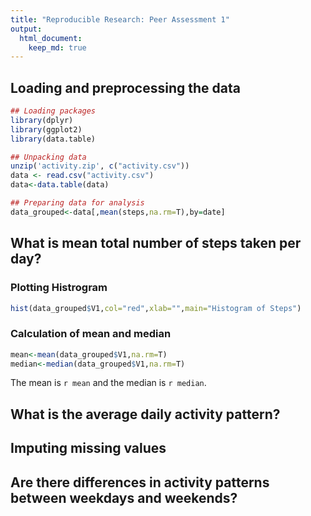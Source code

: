 ```yaml
---
title: "Reproducible Research: Peer Assessment 1"
output: 
  html_document:
    keep_md: true
---
```



## Loading and preprocessing the data


```r
## Loading packages
library(dplyr)
library(ggplot2)
library(data.table)

## Unpacking data
unzip('activity.zip', c("activity.csv"))
data <- read.csv("activity.csv")
data<-data.table(data)

## Preparing data for analysis
data_grouped<-data[,mean(steps,na.rm=T),by=date]
```


## What is mean total number of steps taken per day?

### Plotting Histrogram

```r
hist(data_grouped$V1,col="red",xlab="",main="Histogram of Steps")

```

### Calculation of mean and median
```r
mean<-mean(data_grouped$V1,na.rm=T)
median<-median(data_grouped$V1,na.rm=T)
```

The mean is `r mean` and the median is `r median`.

## What is the average daily activity pattern?



## Imputing missing values



## Are there differences in activity patterns between weekdays and weekends?
